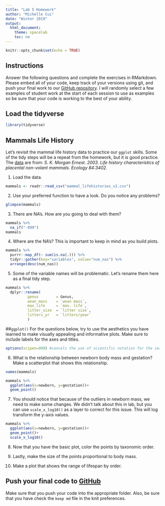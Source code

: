 ---
title: "Lab 5 Homework"
author: "Michelle Cui"
date: "Winter 2019"
output:
  html_document:
    theme: spacelab
    toc: no
---

```{r setup, include=FALSE}
knitr::opts_chunk$set(echo = TRUE)
```

## Instructions
Answer the following questions and complete the exercises in RMarkdown. Please embed all of your code, keep track of your versions using git, and push your final work to our [GitHub repository](https://github.com/FRS417-DataScienceBiologists). I will randomly select a few examples of student work at the start of each session to use as examples so be sure that your code is working to the best of your ability.

## Load the tidyverse
```{r message=FALSE, warning=FALSE}
library(tidyverse)
```

## Mammals Life History
Let's revisit the mammal life history data to practice our `ggplot` skills. Some of the tidy steps will be a repeat from the homework, but it is good practice. The [data](http://esapubs.org/archive/ecol/E084/093/) are from: *S. K. Morgan Ernest. 2003. Life history characteristics of placental non-volant mammals. Ecology 84:3402.*

1. Load the data.

```{r}
mammals <- readr::read_csv("mammal_lifehistories_v2.csv")
```



2. Use your preferred function to have a look. Do you notice any problems?

```{r}
glimpse(mammals)
```



3. There are NA's. How are you going to deal with them?

```{r}
mammals %>% 
  na_if("-999")
mammals
```



4. Where are the NA's? This is important to keep in mind as you build plots.

```{r}
mammals %>%
  purrr::map_df(~ sum(is.na(.))) %>% 
  tidyr::gather(key="variables", value="num_nas") %>% 
  arrange(desc(num_nas))
```


5. Some of the variable names will be problematic. Let's rename them here as a final tidy step.

```{r}
mammals %>%
  dplyr::rename(
          genus        = Genus,
          wean_mass    = `wean mass`,
          max_life     = `max. life`,
          litter_size  = `litter size`,
          litters_yr   = `litters/year`
          )
```

##`ggplot()`
For the questions below, try to use the aesthetics you have learned to make visually appealing and informative plots. Make sure to include labels for the axes and titles.
```{r}
options(scipen=999) #cancels the use of scientific notation for the session
```

6. What is the relationship between newborn body mass and gestation? Make a scatterplot that shows this relationship. 

```{r}
names(mammals)
```

```{r}
mammals %>%
  ggplot(aes(x=newborn, y=gestation))+
  geom_point()
```




7. You should notice that because of the outliers in newborn mass, we need to make some changes. We didn't talk about this in lab, but you can use `scale_x_log10()` as a layer to correct for this issue. This will log transform the y-axis values.

```{r}
mammals %>%
  ggplot(aes(x=newborn, y=gestation))+
  geom_point()+
  scale_x_log10()
```



8. Now that you have the basic plot, color the points by taxonomic order.



9. Lastly, make the size of the points proportional to body mass.


10. Make a plot that shows the range of lifespan by order.


## Push your final code to [GitHub](https://github.com/FRS417-DataScienceBiologists)
Make sure that you push your code into the appropriate folder. Also, be sure that you have check the `keep md` file in the knit preferences.